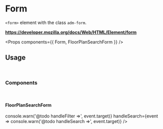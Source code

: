<!-- Packages -->

<!-- Components -->

# Form

`<form>` element with the class `adm-form`.  

**https://developer.mozilla.org/docs/Web/HTML/Element/form**

<Props components={{ Form, FloorPlanSearchForm }} />

## Usage

<br/>

### Components

<br/>

#### FloorPlanSearchForm

<Preview>
  <FloorPlanSearchForm
    handleFilter={event => console.warn('@todo handleFilter =>', event.target)}
    handleSearch={event => console.warn('@todo handleSearch =>', event.target)}
  />
</Preview>